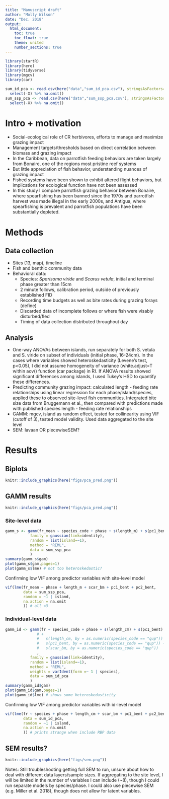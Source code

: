 ```yaml
---
title: "Manuscript draft"
author: "Molly Wilson"
date: "Dec. 2018"
output:
  html_document:
    toc: true
    toc_float: true
    theme: united
    number_sections: true
---
```


```r
library(startR)
library(here)
library(tidyverse)
library(mgcv)
library(car)

sum_id_pca <- read.csv(here("data","sum_id_pca.csv"), stringsAsFactors=F) %>%
  select(-X) %>% na.omit()
sum_ssp_pca <- read.csv(here("data","sum_ssp_pca.csv"), stringsAsFactors=F) %>%
  select(-X) %>% na.omit()
```


# Intro + motivation

* Social-ecological role of CR herbivores, efforts to manage and maximize grazing impact
* Management targets/thresholds based on direct correlation between biomass and grazing impact
* In the Caribbean, data on parrotfish feeding behaviors are taken largely from Bonaire, one of the regions most pristine reef systems
* But little appreciation of fish behavior, understanding nuances of grazing impact
* Fished systems have been shown to exhibit altered flight behaviors, but implications for ecological function have not been assessed
* In this study I compare parrotfish grazing behavior between Bonaire, where spearfishing has been banned since the 1970s and parrotfish harvest was made illegal in the early 2000s, and Antigua, where spearfishing is prevalent and parrotfish populations have been substantially depleted.

# Methods

## Data collection
* Sites (13, map), timeline
* Fish and benthic community data
* Behavioral data:
    - Species: *Sparisoma viride* and *Scarus vetula*, initial and terminal phase greater than 15cm
    - 2 minute follows, calibration period, outside of previously established FID
    - Recording time budgets as well as bite rates during grazing forays (define)
    - Discarded data of incomplete follows or where fish were visably disturbed/fled
    - Timing of data collection distributed throughout day 

    
## Analysis
* One-way ANOVAs between islands, run separately for both S. vetula and S. viride on subset of individuals (initial phase, 16-24cm). In the cases where variables showed heteroskedasticity (Levene’s test, p<0.05), I did not assume homogeneity of variance (white.adjust=T within aov() function (car package) in R). If ANOVA results showed significant differences among islands, I used Tukey’s HSD to quantify these differences.
* Predicting community grazing impact: calculated length - feeding rate relationships using linear regression for each phase/island/species, applied these to observed site-level fish communities. Integrated bite size data from Bruggemann et al., then compared with predictions made with published species length - feeding rate relationships
* GAMM: mgcv, island as random effect, tested for collinearity using VIF (cutoff of 3), tested model validity. Used data aggregated to the site level
* SEM: lavaan OR piecewiseSEM?

# Results

## Biplots
```r
knitr::include_graphics(here("figs/pca_pred.png"))
```

## GAMM results

```r
knitr::include_graphics(here("figs/pca_pred.png"))
```

### Site-level data
```r
gamm_s <- gamm(fr_mean ~ species_code + phase + s(length_m) + s(pc1_bent) + s(pc2_bent) + s(scar_bm), 
           family = gaussian(link=identity),
           random = list(island=~1),
           method = "REML",
           data = sum_ssp_pca
           )
summary(gamm_s$gam)
plot(gamm_s$gam,pages=1)
plot(gamm_s$lme) # not too heteroskedastic?

```

Confirming low VIF among predictor variables with site-level model
```r
vif(lme(fr_mean ~ phase + length_m + scar_bm + pc1_bent + pc2_bent, 
        data = sum_ssp_pca,
        random = ~1 | island, 
        na.action = na.omit
        )) # all <3
```


### Individual-level data
```r
gamm_id <- gamm(fr ~ species_code + phase + s(length_cm) + s(pc1_bent) + s(pc2_bent) + s(scar_bm) 
              # +
              #   s(length_cm, by = as.numeric(species_code == "qup")) +
              #   s(pc1_bent, by = as.numeric(species_code == "qup")) +
              #   s(scar_bm, by = as.numeric(species_code == "qup"))
              , 
           family = gaussian(link=identity),
           random = list(island=~1),
           method = "REML",
           weights = varIdent(form =~ 1 | species),
           data = sum_id_pca
           )
summary(gamm_id$gam)
plot(gamm_id$gam,pages=1)
plot(gamm_id$lme) # shows some heteroskedasticity
```

Confirming low VIF among predictor variables with id-level model
```r
vif(lme(fr ~ species + phase + length_cm + scar_bm + pc1_bent + pc2_bent, 
        data = sum_id_pca,
        random = ~1 | island, 
        na.action = na.omit
        )) # prints strange when include RBP data
```

## SEM results?

```r
knitr::include_graphics(here("figs/sem.png"))
```

Notes: Still troubleshooting getting full SEM to run, unsure about how to deal with different data layers/sample sizes. If aggregating to the site level, I will be limited in the number of variables I can include (~8), though I could run separate models by species/phase. I could also use piecewise SEM (e.g. Miller et al. 2018), though does not allow for latent variables.